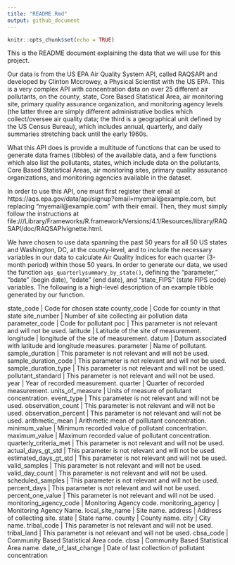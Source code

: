 ```yaml
---
title: "README.Rmd"
output: github_document
---
```


```r
knitr::opts_chunk$set(echo = TRUE)
```

This is the README document explaining the data that we will use for this project.

Our data is from the US EPA Air Quality System API, called RAQSAPI and developed by Clinton Mccrowey, a Physical Scientist with the US EPA. This is a very complex API with concentration data on over 25 different air pollutants, on the county, state, Core Based Statistical Area, air monitoring site, primary quality assurance organization, and monitoring agency levels (the latter three are simply different administrative bodies which collect/oversee air quality data; the third is a geographical unit defined by the US Census Bureau), which includes annual, quarterly, and daily summaries stretching back until the early 1960s.

What this API does is provide a multitude of functions that can be used to generate data frames (tibbles) of the available data, and a few functions which also list the pollutants, states, which include data on the pollutants, Core Based Statistical Areas, air monitoring sites, primary quality assurance organizations, and monitoring agencies available in the dataset.

In order to use this API, one must first register their email at https://aqs.epa.gov/data/api/signup?email=myemail@example.com, but replacing "myemail@example.com" with their email. Then, they must simply follow the instructions at file:///Library/Frameworks/R.framework/Versions/4.1/Resources/library/RAQSAPI/doc/RAQSAPIvignette.html.

We have chosen to use data spanning the past 50 years for all 50 US states and Washington, DC, at the county-level, and to include the necessary variables in our data to calculate Air Quality Indices for each quarter (3-month period) within those 50 years. In order to generate our data, we used the function `aqs_quarterlysummary_by_state()`, defining the "parameter," "bdate" (begin date), "edate" (end date), and "state_FIPS" (state FIPS code) variables. The following is a high-level description of an example tibble generated by our function.

state_code | Code for chosen state
county_code | Code for county in that state
site_number | Number of site collecting air pollution data
parameter_code | Code for pollutant
poc | This parameter is not relevant and will not be used.
latitude | Latitude of the site of measurement.
longitude | longitude of the site of measurement.
datum | Datum associated with latitude and longitude measures.
parameter | Name of pollutant.
sample_duration | This parameter is not relevant and will not be used.
sample_duration_code | This parameter is not relevant and will not be used.
sample_duration_type | This parameter is not relevant and will not be used.
pollutant_standard | This parameter is not relevant and will not be used.
year | Year of recorded measurement.
quarter | Quarter of recorded measurement.
units_of_measure | Units of measure of pollutant concentration.
event_type | This parameter is not relevant and will not be used.
observation_count | This parameter is not relevant and will not be used.
observation_percent | This parameter is not relevant and will not be used.
arithmetic_mean | Arithmetic mean of polllutant concentration.
minimum_value | Minimum recorded value of pollutant concentration.
maximum_value | Maximum recorded value of pollutant concentration.
quarterly_criteria_met | This parameter is not relevant and will not be used.
actual_days_gt_std | This parameter is not relevant and will not be used.
estimated_days_gt_std | This parameter is not relevant and will not be used.
valid_samples | This parameter is not relevant and will not be used.
valid_day_count | This parameter is not relevant and will not be used.
scheduled_samples | This parameter is not relevant and will not be used.
percent_days | This parameter is not relevant and will not be used.
percent_one_value | This parameter is not relevant and will not be used.
monitoring_agency_code | Monitoring Agency code.
monitoring_agency | Monitoring Agency Name.
local_site_name | Site name.
address | Address of collecting site.
state | State name.
county | County name.
city | City name.
tribal_code | This parameter is not relevant and will not be used.
tribal_land | This parameter is not relevant and will not be used.
cbsa_code | Community Based Statistical Area code.
cbsa | Community Based Statistical Area name.
date_of_last_change | Date of last collection of pollutant concentration

